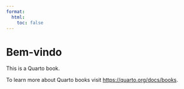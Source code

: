 ```yaml
---
format:
  html:
    toc: false
---
```


# Bem-vindo {.unnumbered}

This is a Quarto book.

To learn more about Quarto books visit <https://quarto.org/docs/books>.
